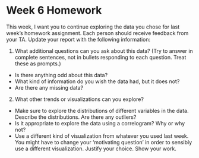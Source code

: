 # Week 6 Homework 

This week, I want you to continue exploring the data you chose for last week's homework assignment. Each person should receive feedback from your TA. Update your report with the following information:

1. What additional questions can you ask about this data? (Try to answer in complete sentences, not in bullets responding to each question. Treat these as prompts.)

- Is there anything odd about this data? 
- What kind of information do you wish the data had, but it does not?
- Are there any missing data?

2. What other trends or visualizations can you explore? 

- Make sure to explore the distributions of different variables in the data. Describe the distributions. Are there any outliers?
- Is it appropriate to explore the data using a correlogram? Why or why not? 
- Use a different kind of visualization from whatever you used last week. You might have to change your 'motivating question' in order to sensibly use a different visualization. Justify your choice. Show your work.